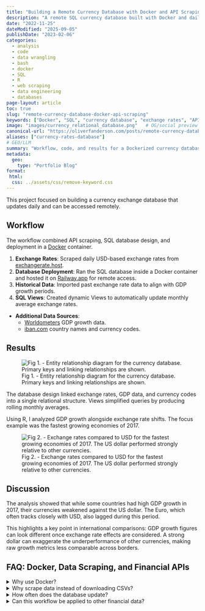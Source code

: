 ```yaml
---
title: "Building a Remote Currency Database with Docker and API Scraping"
description: "A remote SQL currency database built with Docker and daily API scraping, linked with GDP data to study exchange-rate effects."
date: "2022-11-25"
dateModified: "2025-09-05"
publishDate: "2023-02-06"
categories:
  - analysis
  - code
  - data wrangling
  - bash
  - docker
  - SQL
  - R
  - web scraping
  - data engineering
  - databases
page-layout: article
toc: true
slug: "remote-currency-database-docker-api-scraping"
keywords: ["Docker", "SQL", "currency database", "exchange rates", "API scraping", "R", "GDP"]
image: "images/currency_relational_database.png"   # OG/social preview
canonical-url: "https://oliverfanderson.com/posts/remote-currency-database-docker-api-scraping"
aliases: ["currency-rates-database"]
# GEO/LLM
summary: "Workflow, code, and results for a Dockerized currency database that ingests daily USD rates, links GDP data, and analyzes 2017 performance."
metadata:
  geo:
    type: "Portfolio Blog"
format:
 html:
  css: ../assets/css/remove-keyword.css
---
```


This project focused on building a currency exchange database that updates daily and can be accessed remotely.

## Workflow

The workflow combined API scraping, SQL database design, and deployment in a [Docker](https://www.docker.com/ "Docker - Home"){target="_blank"} container.

1.  **Exchange Rates**: Scraped daily USD-based exchange rates from [exchangerate.host](https://api.exchangerate.host/latest/?base=USD "exchangerate.host - Exhange Rates, Base USD"){target="_blank"}.
2.  **Database Deployment**: Ran the SQL database inside a Docker container and hosted it on [Railway.app](https://railway.app/ "Railway.app"){target="_blank"} for remote access.
3.  **Historical Data**: Imported past exchange rate data to align with GDP growth periods.
4.  **SQL Views**: Created dynamic Views to automatically update monthly average exchange rates.

-   **Additional Data Sources**:
    -   [Worldometers](https://www.worldometers.info/gdp/gdp-by-country/ "GDP by Country - Worldometers"){target="_blank"} GDP growth data.
    -   [iban.com](https://www.iban.com/currency-codes "Currency codes - iban.com"){target="_blank"} country names and currency codes.

## Results

![Fig 1. - Entity relationship diagram for the currency database. Primary keys and linking relationships are shown.](images/currency_relational_database.png "Currency database diagram.")

The database design linked exchange rates, GDP data, and currency codes into a single relational structure. Views simplified queries by producing rolling monthly averages.

Using R, I analyzed GDP growth alongside exchange rate shifts. The focus example was the fastest growing economies of 2017.

![Fig 2. - Exchange rates compared to USD for the fastest growing economies of 2017. The US dollar performed strongly relative to other currencies.](images/perc_gdp_currency_rates.png "Change in currency rates relative to USD since 2017.")

## Discussion

The analysis showed that while some countries had high GDP growth in 2017, their currencies weakened against the US dollar. The Euro, which often tracks closely with USD, also lagged during this period.

This highlights a key point in international comparisons: GDP growth figures can look different once exchange rate effects are considered. A strong dollar can exaggerate the underperformance of other currencies, making raw growth metrics less comparable across borders.

## FAQ: Docker, Data Scraping, and Financial APIs

::::::: faqs-container
<details class="faq">

<summary>[Why use Docker?]{.faq-question}</summary>

::: faq-answer
Docker made the database portable and easy to deploy on Railway.
:::

</details>

<details class="faq">

<summary>[Why scrape data instead of downloading CSVs?]{.faq-question}</summary>

::: faq-answer
Daily API scraping ensured the database stayed current and automatically provides the most updated data.
:::

</details>

<details class="faq">

<summary>[How often does the database update?]{.faq-question}</summary>

::: faq-answer
Exchange rates are pulled once per day, while SQL Views provide rolling monthly averages.
:::

</details>

<details class="faq">

<summary>[Can this workflow be applied to other financial data?]{.faq-question}</summary>

::: faq-answer
Yes. The structure works for any API-driven dataset where regular updates and historical context are important.
:::

</details>
:::::::

```{=html}
<script type="application/ld+json">
{
  "@context": "https://schema.org",
  "@type": "BlogPosting",
  "headline": "Building a Remote Currency Database with Docker and API Scraping",
  "description": "A remote SQL currency database built with Docker and daily API scraping, linked with GDP data to study exchange-rate effects.",
  "datePublished": "2023-02-06",
  "dateModified": "2025-09-05",
  "image": "https://oliverfanderson.com/posts/images/currency_relational_database.png",
  "url": "https://oliverfanderson.com/posts/remote-currency-database-docker-api-scraping",
  "mainEntityOfPage": {
    "@type": "WebPage",
    "@id": "https://oliverfanderson.com/posts/remote-currency-database-docker-api-scraping"
  },
  "keywords": ["Docker", "SQL", "currency database", "exchange rates", "API scraping", "R", "GDP", "data engineering", "databases"],
  "about": [
    {
      "@type": "SoftwareApplication",
      "name": "Docker"
    },
    {
      "@type": "Dataset",
      "name": "Currency Exchange Rates"
    },
    {
      "@type": "Dataset", 
      "name": "GDP Growth Data"
    }
  ],
  "programmingLanguage": ["R", "SQL"],
  "mentions": [
    {
      "@type": "SoftwareApplication",
      "name": "Docker",
      "url": "https://www.docker.com/"
    },
    {
      "@type": "WebAPI",
      "name": "exchangerate.host API",
      "url": "https://api.exchangerate.host/latest/?base=USD"
    },
    {
      "@type": "SoftwareApplication",
      "name": "Railway.app",
      "url": "https://railway.app/"
    }
  ],
  "hasPart": [
    {
      "@type": "SoftwareSourceCode",
      "name": "Currency API Scraping Workflow",
      "description": "Daily scraping of USD-based exchange rates from exchangerate.host API",
      "programmingLanguage": "R",
      "codeSampleType": "code snippet"
    },
    {
      "@type": "SoftwareSourceCode",
      "name": "Docker Database Deployment",
      "description": "SQL database containerization and deployment on Railway.app",
      "programmingLanguage": "SQL",
      "codeSampleType": "code snippet"
    },
    {
      "@type": "SoftwareSourceCode",
      "name": "SQL Views for Monthly Averages",
      "description": "Dynamic SQL Views for calculating rolling monthly exchange rate averages",
      "programmingLanguage": "SQL",
      "codeSampleType": "code snippet"
    },
    {
      "@type": "CreativeWork",
      "name": "Currency Database Entity Relationship Diagram",
      "description": "Relational database design linking exchange rates, GDP data, and currency codes",
      "@type": "Diagram"
    },
    {
      "@type": "CreativeWork",
      "name": "GDP Growth vs Exchange Rate Analysis",
      "description": "Visualization comparing 2017 GDP growth with currency performance against USD",
      "@type": "Chart"
    }
  ],
  "isPartOf": {
    "@type": "Blog",
    "name": "Oliver F. Anderson Portfolio",
    "url": "https://oliverfanderson.com/"
  }
}
</script>
```